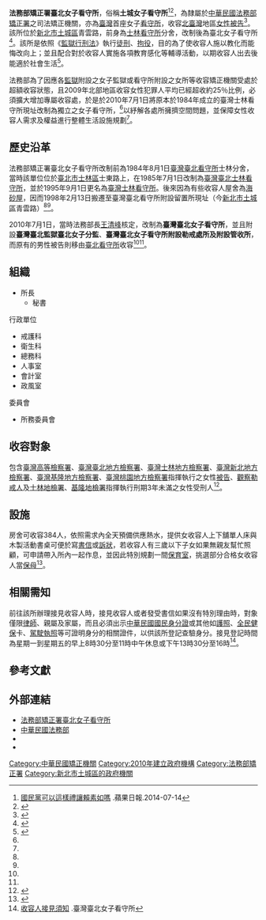 {{中華民國政府部門基礎資訊
|部門名稱       = 法務部矯正署臺北女子看守所
|外文名稱       = Taipei Women's Detention Center,<br>AOC, MOJ
|外文語言       = 英語
|部門標誌       = ROC Agency of Corrections Emblem.svg
|部門標誌名稱   = 法務部矯正署署徽
|代表圖像       = 
|代表圖像名稱   = 
|首長職銜       = 所長
|首長姓名       = 李宗莉
|秘書長職銜     = 秘書
|秘書長姓名     = 柯書宇
|任命者姓名     = [[中華民國法務部|法務部部長]]
|官員任期       = 無任期保障
|機關類型       = 
|所屬部門       = [[法務部矯正署|法務部矯正署]]
|員額           = 80人
|年度預算額     = 約[[新台幣|新台幣]]0.77億元（2013年）
|授權法源       = 
|成立日期       = 1984年8月1日
|前身機關       = 1984年 臺灣臺北看守所士林分舍<br>1985年 臺灣臺北士林看守所<br>1995年 臺灣士林看守所<br>2010年 臺灣臺北女子看守所
|解散日期       = 
|後繼機關       = 
|內部單位       = 3科、3室
|附屬機關       = 
|任務編組       = 
|地址           = [[新北市|新北市]][[土城區|土城區]]青雲路33號
|電話           = +886 2 2274-8959
|網站           = [http://www.sld.moj.gov.tw/ www.sld.moj.gov.tw]
|備註           = 
}}

'''法務部矯正署臺北女子看守所'''，俗稱'''土城女子看守所'''<ref>[http://www.appledaily.com.tw/realtimenews/article/new/20140714/433276/ 國民黨可以這樣禮讓賴素如嗎] {{Wayback|url=http://www.appledaily.com.tw/realtimenews/article/new/20140714/433276/ |date=20150924145849 }}.蘋果日報.2014-07-14</ref><ref>{{Cite web |url=https://tw.sports.yahoo.com/news/%E5%AD%AB%E7%94%9F%E6%AF%8D%E8%A6%AA%E7%AF%80%E7%AB%9F%E5%A6%82%E6%AD%A4-%E6%80%8E%E8%AE%93%E4%BA%BA%E4%B8%8D%E5%BF%83%E7%97%9B-134004003.html |title=孫生母親節竟如此..怎讓人不心痛？ |access-date=2020-11-14 |archive-date=2021-01-24 |archive-url=https://web.archive.org/web/20210124111150/https://tw.sports.yahoo.com/news/%E5%AD%AB%E7%94%9F%E6%AF%8D%E8%A6%AA%E7%AF%80%E7%AB%9F%E5%A6%82%E6%AD%A4-%E6%80%8E%E8%AE%93%E4%BA%BA%E4%B8%8D%E5%BF%83%E7%97%9B-134004003.html |dead-url=no }}</ref>，為隸屬於[[中華民國|中華民國]][[法務部矯正署|法務部矯正署]]之司法矯正機關，亦為[[臺灣|臺灣]]首座女子[[看守所|看守所]]，收容[[北臺灣|北臺灣]]地區[[女性|女性]][[被告|被告]]<ref name="大">{{cite web | language = zh-tw | publisher = 大紀元 | title = 台灣首座女子看守所 7/1掛牌 | url = http://www.epochtimes.com/b5/10/6/28/n2950828.htm | author =  | date = 2010-06-28 | accessdate = 2011-01-02 | archive-date = 2021-01-24 | archive-url = https://web.archive.org/web/20210124111156/https://www.epochtimes.com/b5/10/6/28/n2950828.htm | dead-url = no }}</ref>。該所位於[[新北市|新北市]][[土城區|土城區]]青雲路，前身為[[士林看守所|士林看守所]]分舍，改制後為臺北女子看守所<ref name="女">{{cite web | language = zh-tw | publisher = 臺灣臺北女子看守所 | title = 歷史沿革 | url = http://www.sld.moj.gov.tw/ct.asp?xItem=17052&CtNode=4765&mp=077 | author =  | date = 2010-11-04 | accessdate = 2010-12-30 | archive-url = https://web.archive.org/web/20101210074531/http://www.sld.moj.gov.tw/ct.asp?xItem=17052&CtNode=4765&mp=077 | archive-date = 2010-12-10 | dead-url = yes }}</ref>。該所是依照《[[監獄行刑法|監獄行刑法]]》執行[[徒刑|徒刑]]、[[拘役|拘役]]，目的為了使收容人施以教化而能悔改向上；並且配合對於收容人實施各項教育感化等輔導活動，以期收容人出去後能適於社會生活<ref name="教">{{cite web | language = zh-tw | publisher = 臺灣臺北女子看守所 | title = 教化輔導 | url = http://www.sld.moj.gov.tw/ct.asp?xItem=177658&ctNode=17324 | author =  | date = 2010-12-16 | accessdate = 2010-12-30 | archive-url = https://web.archive.org/web/20130803185332/http://www.sld.moj.gov.tw/ct.asp?xItem=177658&ctNode=17324 | archive-date = 2013-08-03 | dead-url = yes }}</ref>。

法務部為了因應各[[監獄|監獄]]附設之女子監獄或看守所附設之女所等收容矯正機關受處於超額收容狀態，且2009年北部地區收容女性犯罪人平均已經超收約25％比例，必須擴大增加專屬收容處，於是於2010年7月1日將原本於1984年成立的臺灣士林看守所現址改制為獨立之女子看守所，<ref name="矯"/>以紓解各處所擁擠空間問題，並保障女性收容人需求及權益進行整體生活設施規劃<ref name="女"/>。

==歷史沿革==
法務部矯正署臺北女子看守所改制前為1984年8月1日[[臺灣臺北看守所|臺灣臺北看守所]]士林分舍，當時該單位位於[[臺北市|臺北市]][[士林區|士林區]]士東路上，在1985年7月1日改制為[[臺灣臺北士林看守所|臺灣臺北士林看守所]]，並於1995年9月1日更名為[[臺灣士林看守所|臺灣士林看守所]]。後來因為有些收容人屋舍為[[海砂屋|海砂屋]]，因而1998年2月13日搬遷至臺灣臺北看守所附設留置所現址（今[[新北市|新北市]][[土城區|土城區]]青雲路）<ref name="大"/><ref name="女"/>。

2010年7月1日，當時法務部長[[王清峰|王清峰]]核定，改制為'''臺灣臺北女子看守所'''，並且附設'''臺灣臺北監獄臺北女子分監'''、'''臺灣臺北女子看守所附設勒戒處所及附設管收所'''，而原有的男性被告則移由[[臺北看守所|臺北看守所]]收容<ref name="大"/><ref name="女"/>。

==組織==
*所長
**秘書

;行政單位
*戒護科
*衛生科
*總務科
*人事室
*會計室
*政風室

;委員會
*所務委員會

==收容對象==
包含[[臺灣高等檢察署|臺灣高等檢察署]]、[[臺灣臺北地方檢察署|臺灣臺北地方檢察署]]、[[臺灣士林地方檢察署|臺灣士林地方檢察署]]、[[臺灣新北地方檢察署|臺灣新北地方檢察署]]、[[臺灣基隆地方檢察署|臺灣基隆地方檢察署]]、[[臺灣桃園地方檢察署|臺灣桃園地方檢察署]]指揮執行之女性[[被告|被告]]、[[觀察勒戒人|觀察勒戒人]]及[[士林地檢署|士林地檢署]]、[[基隆地檢署|基隆地檢署]]指揮執行刑期3年未滿之女性受刑人<ref name="矯">{{cite web| language =zh-tw| publisher =法務部矯正司| title =成立首座女子看守所 改善女性收容人處遇及生活空間| url =http://www.lawtw.com/article.php?template=article_content&area=&job_id=161922&parent_path=,1,2169,1481,&article_category_id=2206&article_id=89192| author =法務部新聞稿| date =2010年7月1日| accessdate =}}{{dead link|date=2018年3月 |bot=InternetArchiveBot |fix-attempted=yes }}</ref>。

==設施==
房舍可收容384人，依照需求內全天預備供應熱水，提供女收容人上下舖單人床與木製活動書桌可便於寫[[信|書信]]或[[訴狀|訴狀]]，若收容人有三歲以下子女如果無親友幫忙照顧，可申請帶入所內一起作息，並因此特別規劃一間[[保育室|保育室]]，挑選部分合格女收容人當[[保母|保母]]<ref name="蘋">{{cite web | language = zh-tw | publisher = 蘋果日報 | title = 首座女子看守所 特設保育室 | url = http://tw.nextmedia.com/applenews/article/art_id/32630653/IssueID/20100702 | author =  | date = 2010-07-02 | accessdate = 2010-12-30 | archive-url = https://web.archive.org/web/20100811111410/http://tw.nextmedia.com/applenews/article/art_id/32630653/IssueID/20100702 | archive-date = 2010-08-11 | dead-url = yes }}</ref>。

==相關需知==
前往該所辦理接見收容人時，接見收容人或者發受書信如果沒有特別理由時，對象僅限[[律師|律師]]、親屬及家屬，而且必須出示[[中華民國國民身分證|中華民國國民身分證]]或其他如[[護照|護照]]、[[全民健保|全民健保]]卡、[[駕駛執照|駕駛執照]]等可證明身分的相關證件，以供該所登記查驗身分。接見登記時間為星期一到星期五的早上8時30分至11時中午休息或下午13時30分至16時<ref name="須知">[http://www.sld.moj.gov.tw/ct.asp?xItem=98471&ctNode=15013&mp=077 收容人接見須知] {{Wayback|url=http://www.sld.moj.gov.tw/ct.asp?xItem=98471&ctNode=15013&mp=077 |date=20090413183616 }}.臺灣臺北女子看守所</ref>。

==參考文獻==
<div class="references-small">
<references></references>
</div>

==外部連結==
* [https://web.archive.org/web/20051125085814/http://www.sld.moj.gov.tw/ 法務部矯正署臺北女子看守所]
* [http://www.moj.gov.tw/ 中華民國法務部]
* {{facebook|sldmoj|法務部矯正署臺北女子看守所}}
* {{youtube|channel=UCGcnkXucsr7HgRTOJDRuDng/videos|Sung Mai}}

{{法務部矯正署}}

[[Category:中華民國矯正機關|Category:中華民國矯正機關]]
[[Category:2010年建立政府機構|Category:2010年建立政府機構]]
[[Category:法務部矯正署|Category:法務部矯正署]]
[[Category:新北市土城區的政府機關|Category:新北市土城區的政府機關]]